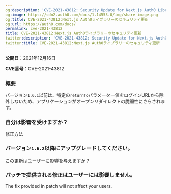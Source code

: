 ```yaml
---
og:description: 'CVE-2021-43812: Security Update for Next.js Auth0 Library'
og:image: https://cdn2.auth0.com/docs/1.14553.0/img/share-image.png
og:title: CVE-2021-43812:Next.js Auth0ライブラリーのセキュリティ更新
og:url: https://auth0.com/docs/
permalink: cve-2021-43812
title: CVE-2021-43812:Next.js Auth0ライブラリーのセキュリティ更新
twitter:description: 'CVE-2021-43812: Security Update for Next.js Auth0 Library'
twitter:title: CVE-2021-43812:Next.js Auth0ライブラリーのセキュリティ更新
---
```


**公開日**：2021年12月16日

**CVE番号**：CVE-2021-43812

### 概要

バージョン`1.6.1`以前は、特定の`returnTo`パラメーター値をログインURLから除外しないため、アプリケーションがオープンリダイレクトの脆弱性にさらされます。

### 自分は影響を受けますか？

修正方法

### バージョン`1.6.2`以降にアップグレードしてください。

この更新はユーザーに影響を与えますか？

### パッチで提供される修正はユーザーには影響しません。

The fix provided in patch will not affect your users.